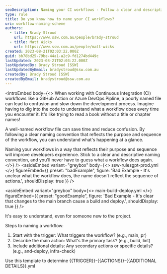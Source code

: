 ```yaml
---
seoDescription: Naming your CI workflows - Follow a clear and descriptive naming convention to improve developer experience, reduce confusion, and save time by reflecting the purpose and sequence of each workflow.
type: rule
title: Do you know how to name your CI workflows?
uri: workflow-naming-scheme
authors:
  - title: Brady Stroud
    url: https://www.ssw.com.au/people/brady-stroud
  - title: Matt Wicks
    url: https://www.ssw.com.au/people/matt-wicks
created: 2023-08-21T02:03:22.000Z
guid: bb78bd25-79be-44a1-a2c9-fd1274bd449c
lastUpdated: 2023-08-21T02:03:22.000Z
lastUpdatedBy: Brady Stroud [SSW]
lastUpdatedByEmail: bradystroud@ssw.com.au
createdBy: Brady Stroud [SSW]
createdByEmail: bradystroud@ssw.com.au
---
```


<introEmbed
  body={<>
When working with Continuous Integration (CI) workflows like a GitHub Action or Azure DevOps Pipline, a poorly named file can lead to confusion and slow down the development process. Imagine having to dig into the code to understand what a workflow does every time you encounter it. It's like trying to read a book without a title or chapter names!

A well-named workflow file can save time and reduce confusion. By following a clear naming convention that reflects the purpose and sequence of the workflow, you can understand what's happening at a glance.

Naming your workflows in a way that reflects their purpose and sequence will improve developers experience. Stick to a clear and descriptive naming convention, and you'll never have to guess what a workflow does again.
  </>}
/>
<asideEmbed
  variant="greybox"
  body={<>
    ssw-rulesgpt-prod.yml
  </>}
  figureEmbed={{
    preset: "badExample",
    figure: 'Bad Example - It\'s unclear what the workflow does, the name doesn\'t reflect the sequence of actions.',
    shouldDisplay: true
  }}
/>

<asideEmbed
  variant="greybox"
  body={<>
    main-build-deploy.yml
  </>}
  figureEmbed={{
    preset: "goodExample",
    figure: 'Bad Example - It\'s clear that changes to the main branch cause a build and deploy.',
    shouldDisplay: true
  }}
/>

It's easy to understand, even for someone new to the project.

Steps to naming a workflow:

1. Start with the trigger: What triggers the workflow? (e.g., main, pr)
2. Describe the main action: What's the primary task? (e.g., build, lint)
3. Include additional details: Any secondary actions or specific details? (e.g., and-deploy, infra-check)

Use this template to determine &#123;&#123;TRIGGER&#125;&#125;-&#123;&#123;ACTIONS&#125;&#125;-&#123;&#123;ADDITIONAL DETAILS&#125;&#125;.yml
